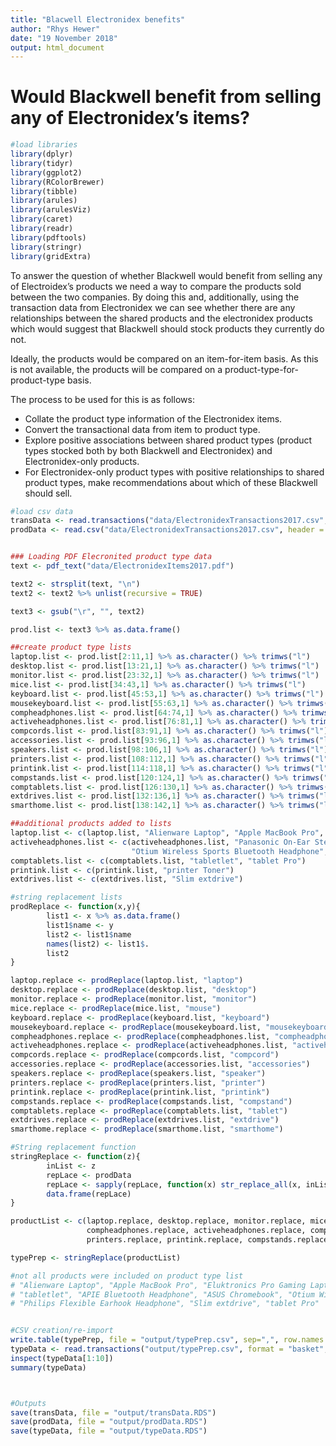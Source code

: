 ```yaml
---
title: "Blacwell Electronidex benefits"
author: "Rhys Hewer"
date: "19 November 2018"
output: html_document
---
```

Would Blackwell benefit from selling any of Electronidex's items?
===============================



```r
#load libraries
library(dplyr)
library(tidyr)
library(ggplot2)
library(RColorBrewer)
library(tibble)
library(arules)
library(arulesViz)
library(caret)
library(readr)
library(pdftools)
library(stringr)
library(gridExtra)
```

To answer the question of whether Blackwell would benefit from selling any of Electroidex's products we need a way to compare the products sold between the two companies. By doing this and, additionally, using the transaction data from Electronidex we can see whether there are any relationships between the shared products and the electronidex products which would suggest that Blackwell should stock products they currently do not.

Ideally, the products would be compared on an item-for-item basis. As this is not available, the products will be compared on a product-type-for-product-type basis.

The process to be used for this is as follows:

* Collate the product type information of the Electronidex items.
* Convert the transactional data from item to product type.
* Explore positive associations between shared product types (product types stocked both by both Blackwell and Electronidex) and Electronidex-only products.
* For Electronidex-only product types with positive relationships to shared product types, make recommendations about which of these Blackwell should sell.


```r
#load csv data
transData <- read.transactions("data/ElectronidexTransactions2017.csv", format = "basket", sep = ",")
prodData <- read.csv("data/ElectronidexTransactions2017.csv", header = FALSE)


### Loading PDF Elecronited product type data
text <- pdf_text("data/ElectronidexItems2017.pdf")

text2 <- strsplit(text, "\n")
text2 <- text2 %>% unlist(recursive = TRUE)

text3 <- gsub("\r", "", text2)

prod.list <- text3 %>% as.data.frame()

##create product type lists
laptop.list <- prod.list[2:11,1] %>% as.character() %>% trimws("l")
desktop.list <- prod.list[13:21,1] %>% as.character() %>% trimws("l")
monitor.list <- prod.list[23:32,1] %>% as.character() %>% trimws("l")
mice.list <- prod.list[34:43,1] %>% as.character() %>% trimws("l")
keyboard.list <- prod.list[45:53,1] %>% as.character() %>% trimws("l")
mousekeyboard.list <- prod.list[55:63,1] %>% as.character() %>% trimws("l")
compheadphones.list <- prod.list[64:74,1] %>% as.character() %>% trimws("l")
activeheadphones.list <- prod.list[76:81,1] %>% as.character() %>% trimws("l")
compcords.list <- prod.list[83:91,1] %>% as.character() %>% trimws("l")
accessories.list <- prod.list[93:96,1] %>% as.character() %>% trimws("l")
speakers.list <- prod.list[98:106,1] %>% as.character() %>% trimws("l")
printers.list <- prod.list[108:112,1] %>% as.character() %>% trimws("l")
printink.list <- prod.list[114:118,1] %>% as.character() %>% trimws("l")
compstands.list <- prod.list[120:124,1] %>% as.character() %>% trimws("l")
comptablets.list <- prod.list[126:130,1] %>% as.character() %>% trimws("l")
extdrives.list <- prod.list[132:136,1] %>% as.character() %>% trimws("l")
smarthome.list <- prod.list[138:142,1] %>% as.character() %>% trimws("l")

##additional products added to lists
laptop.list <- c(laptop.list, "Alienware Laptop", "Apple MacBook Pro", "Eluktronics Pro Gaming Laptop", "ASUS Chromebook")
activeheadphones.list <- c(activeheadphones.list, "Panasonic On-Ear Stereo Headphones", "APIE Bluetooth Headphone", 
                           "Otium Wireless Sports Bluetooth Headphone", "Philips Flexible Earhook Headphone")
comptablets.list <- c(comptablets.list, "tabletlet", "tablet Pro")
printink.list <- c(printink.list, "printer Toner")
extdrives.list <- c(extdrives.list, "Slim extdrive")

#string replacement lists
prodReplace <- function(x,y){
        list1 <- x %>% as.data.frame()
        list1$name <- y
        list2 <- list1$name
        names(list2) <- list1$.
        list2
}

laptop.replace <- prodReplace(laptop.list, "laptop")
desktop.replace <- prodReplace(desktop.list, "desktop")
monitor.replace <- prodReplace(monitor.list, "monitor")
mice.replace <- prodReplace(mice.list, "mouse")
keyboard.replace <- prodReplace(keyboard.list, "keyboard")
mousekeyboard.replace <- prodReplace(mousekeyboard.list, "mousekeyboard")
compheadphones.replace <- prodReplace(compheadphones.list, "compheadphones")
activeheadphones.replace <- prodReplace(activeheadphones.list, "activeheadphones")
compcords.replace <- prodReplace(compcords.list, "compcord")
accessories.replace <- prodReplace(accessories.list, "accessories")
speakers.replace <- prodReplace(speakers.list, "speaker")
printers.replace <- prodReplace(printers.list, "printer")
printink.replace <- prodReplace(printink.list, "printink")
compstands.replace <- prodReplace(compstands.list, "compstand")
comptablets.replace <- prodReplace(comptablets.list, "tablet")
extdrives.replace <- prodReplace(extdrives.list, "extdrive")
smarthome.replace <- prodReplace(smarthome.list, "smarthome")

#String replacement function
stringReplace <- function(z){
        inList <- z
        repLace <- prodData
        repLace <- sapply(repLace, function(x) str_replace_all(x, inList))
        data.frame(repLace)
}

productList <- c(laptop.replace, desktop.replace, monitor.replace, mice.replace, keyboard.replace, mousekeyboard.replace,
                 compheadphones.replace, activeheadphones.replace, compcords.replace, accessories.replace, speakers.replace,
                 printers.replace, printink.replace, compstands.replace, comptablets.replace, extdrives.replace, smarthome.replace)

typePrep <- stringReplace(productList)

#not all products were included on product type list
# "Alienware Laptop", "Apple MacBook Pro", "Eluktronics Pro Gaming Laptop", "Panasonic On-Ear Stereo Headphones", 
# "tabletlet", "APIE Bluetooth Headphone", "ASUS Chromebook", "Otium Wireless Sports Bluetooth Headphone",  "printer Toner" 
# "Philips Flexible Earhook Headphone", "Slim extdrive", "tablet Pro"  - added to relevant product replacement lists    


#CSV creation/re-import
write.table(typePrep, file = "output/typePrep.csv", sep=",", row.names = FALSE, col.names = FALSE)
typeData <- read.transactions("output/typePrep.csv", format = "basket", sep=",")
inspect(typeData[1:10])
summary(typeData)



#Outputs
save(transData, file = "output/transData.RDS")
save(prodData, file = "output/prodData.RDS")
save(typeData, file = "output/typeData.RDS")
```


